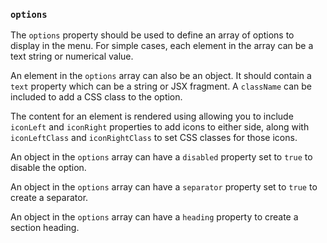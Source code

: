 
### `options`

The `options` property should be used to define an array of options to
display in the menu. For simple cases, each element in the array can be a
text string or numerical value.

<Example
  Component={Values}
  code={ValuesSrc}
  caption="options"
  highlightLines="4-9"
  expand={false}
  undent={2}
/>

An element in the `options` array can also be an object. It should contain
a `text` property which can be a string or JSX fragment. A `className` can
be included to add a CSS class to the option.

The content for an element is rendered using <WithIconsLink/> allowing you to
include `iconLeft` and `iconRight` properties to add icons to either side,
along with `iconLeftClass` and `iconRightClass` to set CSS classes for those
icons.

<Example
  Component={Complex}
  code={ComplexSrc}
  caption="options"
  highlightLines="4-26"
  expand={false}
  undent={2}
/>

An object in the `options` array can have a `disabled` property set to
`true` to disable the option.

<Example
  Component={Disabled}
  code={DisabledSrc}
  caption="options"
  highlightLines="7,14,21"
  expand={false}
  undent={2}
/>

An object in the `options` array can have a `separator` property set to
`true` to create a separator.

<Example
  Component={Separators}
  code={SepsSrc}
  caption="options"
  highlightLines="8,12"
  expand={false}
  undent={2}
/>

An object in the `options` array can have a `heading` property to create a
section heading.

<Example
  Component={Headings}
  code={HeadingsSrc}
  caption="options"
  highlightLines="5,9,13"
  expand={false}
  undent={2}
/>
